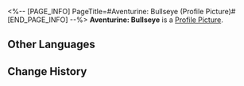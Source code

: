 <%-- [PAGE_INFO]
PageTitle=#Aventurine: Bullseye (Profile Picture)#
[END_PAGE_INFO] --%>
{{Item Infobox
|title       = Aventurine: Bullseye
|id          = 200120
|image       = Item Aventurine- Bullseye.png
|type        = Profile Picture
|invCategory = 
|rarity      = 5
|effect      = 
|description = Aventurine is practising his marksmanship.
|source1     = Avatar reward obtained from unlocking [[Nameless Honor]].
}}
{{Description|''"The principles of shooting and trading are the same. One shot, one kill is the key."''}}
'''Aventurine: Bullseye''' is a [[Profile Picture]].

==Other Languages==
{{Other Languages
|en   = Aventurine: Bullseye
|zhs  = 砂金•命中
|zht  = 砂金•命中
|ja   = アベンチュリン・命中
|ko   = 어벤츄린•명중
|es   = Aventurino: En el blanco
|fr   = Aventurine&nbsp;: Dans le mille
|ru   = Авантюрин: В яблочко
|th   = Aventurine - เฉียบขาด
|vi   = Aventurine - Chính Xác
|de   = Aventurin: Treffer
|id   = Aventurine: Tepat Sasaran
|pt   = Aventurine: Belo Tiro
}}

==Change History==
{{Change History|2.1}}